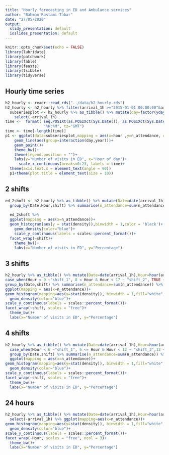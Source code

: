```yaml
---
title: "Hourly forecasting in ED and Ambulance services"
author: "Bahman Rostami-Tabar"
date: "27/05/2020"
output:
  slidy_presentation: default
  ioslides_presentation: default
---
```


```r
knitr::opts_chunk$set(echo = FALSE)
library(lubridate)
library(patchwork)
library(fable)
library(feasts)
library(tsibble)
library(tidyverse)
```

## Hourly time series

```r
h2_hourly <- readr::read_rds("../data/h2_hourly.rds")
h2_hourly <- h2_hourly %>% filter(arrival_1h >="2015-01-01 00:00:00"&arrival_1h <"2019-01-01 00:00:00")
  subseriesplot <- h2_hourly %>% as_tibble() %>% mutate(day=factor(yday(arrival_1h)),year=factor(year(arrival_1h)),hour=hour(arrival_1h)) %>% 
    select(-arrival_1h)
time <-  format( seq.POSIXt(as.POSIXct(Sys.Date()), as.POSIXct(Sys.Date()+1), by = "1 hour"),
                 "%H:%M", tz="GMT")
time <- time[-length(time)]
p1 <- ggplot(data=subseriesplot,mapping = aes(x=hour ,y=n_attendance, colour=day))+
    geom_line(aes(group=interaction(day,year)))+
    geom_point()+
    theme_bw()+
    theme(legend.position = "")+
    labs(y="Number of visits in ED", x="Hour of day")+
      scale_x_continuous(breaks=0:23, labels = time)+
  theme(axis.text.x = element_text(angle = 90))
  p1+theme(plot.title = element_text(size = 10))
```

## 2 shifts

```r

ed_2shoft <- h2_hourly %>% as_tibble() %>% mutate(Date=date(arrival_1h),Hour=hour(arrival_1h)) %>% mutate(shift=if_else(Hour <= 12,"shift_1", "shift_2")) %>% 
  group_by(Date,Hour,shift) %>% summarise(n_attendance=sum(n_attendance))
  
  ed_2shoft %>%
  ggplot(mapping = aes(x=n_attendance))+
  geom_histogram(aes(y = stat(density)),binwidth = 1,color = 'black')+
    geom_density(color="blue")+
    scale_y_continuous(labels = scales::percent_format())+
  facet_wrap(~shift)+
    theme_bw()+
    labs(x="Number of visits in ED", y="Percentage")
```

## 3 shifts

```r
h2_hourly %>% as_tibble() %>% mutate(Date=date(arrival_1h),Hour=hour(arrival_1h)) %>% mutate(shift=
case_when(Hour < 9 ~"shift_1", 8 < Hour & Hour < 17 ~ "shift_2", TRUE ~ "shift_3")) %>% 
group_by(Date,shift) %>% summarise(n_attendance=sum(n_attendance)) %>% 
ggplot(mapping = aes(x=n_attendance))+
geom_histogram(mapping=aes(y=stat(density)), binwidth = 1,fill="white",color = 'black')+
  geom_density(color="blue")+
scale_y_continuous(labels = scales::percent_format())+
facet_wrap(~shift, scales = "free")+
  theme_bw()+
  labs(x="Number of visits in ED", y="Percentage")

```

## 4 shifts

```r
h2_hourly %>% as_tibble() %>% mutate(Date=date(arrival_1h),Hour=hour(arrival_1h)) %>% mutate(shift=
  case_when(Hour < 6 ~"shift_1", 6 <= Hour & Hour < 12 ~ "shift_2",12 <= Hour & Hour < 18 ~ "shift_3", TRUE ~ "shift_4")) %>% 
  group_by(Date,shift) %>% summarise(n_attendance=sum(n_attendance)) %>% 
  ggplot(mapping = aes(x=n_attendance))+
geom_histogram(mapping=aes(y=stat(density)), binwidth = 1,fill="white",color = 'black')+
  geom_density(color="blue")+
scale_y_continuous(labels = scales::percent_format())+
facet_wrap(~shift, scales = "free")+
  theme_bw()+
  labs(x="Number of visits in ED", y="Percentage")
```


## 24 hours

```r
h2_hourly %>% as_tibble() %>% mutate(Date=date(arrival_1h),Hour=hour(arrival_1h)) %>% 
  select(-arrival_1h) %>% ggplot(mapping=aes(x=n_attendance))+ 
geom_histogram(mapping=aes(y=stat(density)), binwidth = 1,fill="white",color = 'black')+
  geom_density(color="blue")+
scale_y_continuous(labels = scales::percent_format())+
facet_wrap(~Hour, scales = "free", ncol = 3)+
  theme_bw()+
  labs(x="Number of visits in ED", y="Percentage")
```
